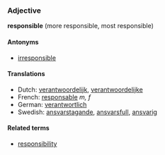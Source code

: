 ===Adjective===
'''responsible''' (more responsible, most responsible)

====Antonyms====
*[[irresponsible]]

====Translations====
*Dutch: [[verantwoordelijk]], [[verantwoordelijke]]
*French: [[responsable]] ''m, f''
*German: [[verantwortlich]]
*Swedish: [[ansvarstagande]], [[ansvarsfull]], [[ansvarig]]

====Related terms====
*[[responsibility]]
